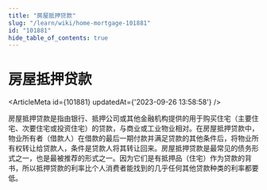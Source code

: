 ```yaml
---
title: "房屋抵押贷款"
slug: "/learn/wiki/home-mortgage-101881"
id: "101881"
hide_table_of_contents: true
---
```



# 房屋抵押贷款

<ArticleMeta id={101881} updatedAt={'2023-09-26 13:58:58'} />
<div className='border-solid border-b border-t-0 my-4 border-[var(--ifm-color-gray-300)]' />

房屋抵押贷款是指由银行、抵押公司或其他金融机构提供的用于购买住宅（主要住宅、次要住宅或投资住宅）的贷款，与商业或工业物业相对。在房屋抵押贷款中，物业所有者（借款人）在借款的最后一期付款并满足贷款的其他条件后，将物业所有权转让给贷款人，条件是贷款人将其转让回来。房屋抵押贷款是最常见的债务形式之一，也是最被推荐的形式之一。因为它们是有抵押品（住宅）作为贷款的背书，所以抵押贷款的利率比个人消费者能找到的几乎任何其他贷款种类的利率都要低。
